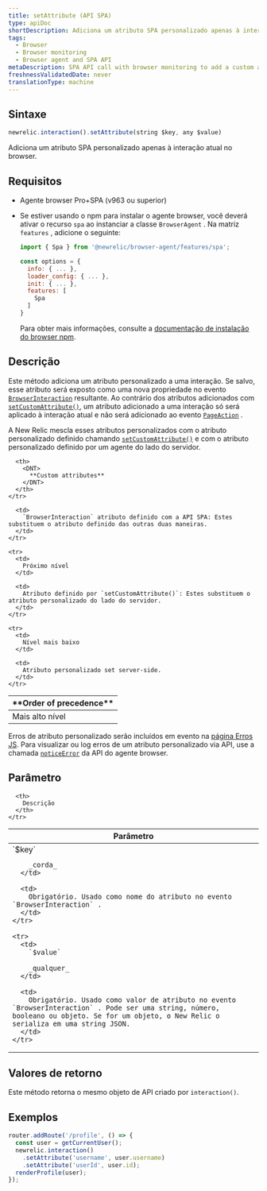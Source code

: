 ```yaml
---
title: setAttribute (API SPA)
type: apiDoc
shortDescription: Adiciona um atributo SPA personalizado apenas à interação atual no browser.
tags:
  - Browser
  - Browser monitoring
  - Browser agent and SPA API
metaDescription: SPA API call with browser monitoring to add a custom attribute only to the current interaction.
freshnessValidatedDate: never
translationType: machine
---
```


## Sintaxe

```js
newrelic.interaction().setAttribute(string $key, any $value)
```

Adiciona um atributo SPA personalizado apenas à interação atual no browser.

## Requisitos

* Agente browser Pro+SPA (v963 ou superior)

* Se estiver usando o npm para instalar o agente browser, você deverá ativar o recurso `spa` ao instanciar a classe `BrowserAgent` . Na matriz `features` , adicione o seguinte:

  ```js
  import { Spa } from '@newrelic/browser-agent/features/spa';

  const options = {
    info: { ... },
    loader_config: { ... },
    init: { ... },
    features: [
      Spa
    ]
  }
  ```

  Para obter mais informações, consulte a [documentação de instalação do browser npm](https://www.npmjs.com/package/@newrelic/browser-agent#new-relic-browser-agent).

## Descrição

Este método adiciona um atributo personalizado a uma interação. Se salvo, esse atributo será exposto como uma nova propriedade no evento [`BrowserInteraction`](/docs/insights/explore-data/attributes/browser-default-attributes-insights#browserinteraction-attributes) resultante. Ao contrário dos atributos adicionados com [`setCustomAttribute()`](/docs/browser/new-relic-browser/browser-agent-apis/browser-api-newrelicsetcustomattribute), um atributo adicionado a uma interação só será aplicado à interação atual e não será adicionado ao evento [`PageAction`](/docs/insights/explore-data/attributes/browser-default-attributes-insights#pageaction-list) .

A New Relic mescla esses atributos personalizados com o atributo personalizado definido chamando [`setCustomAttribute()`](/docs/browser/new-relic-browser/browser-agent-apis/browser-api-newrelicsetcustomattribute) e com o atributo personalizado definido por um agente do lado do servidor.

<table>
  <thead>
    <tr>
      <th style={{ width: "200px" }}>
        <DNT>
          **Order of precedence**
        </DNT>
      </th>

      <th>
        <DNT>
          **Custom attributes**
        </DNT>
      </th>
    </tr>
  </thead>

  <tbody>
    <tr>
      <td>
        Mais alto nível
      </td>

      <td>
        `BrowserInteraction` atributo definido com a API SPA: Estes substituem o atributo definido das outras duas maneiras.
      </td>
    </tr>

    <tr>
      <td>
        Próximo nível
      </td>

      <td>
        Atributo definido por `setCustomAttribute()`: Estes substituem o atributo personalizado do lado do servidor.
      </td>
    </tr>

    <tr>
      <td>
        Nível mais baixo
      </td>

      <td>
        Atributo personalizado set server-side.
      </td>
    </tr>
  </tbody>
</table>

Erros de atributo personalizado serão incluídos em evento na [página Erros JS](/docs/browser/new-relic-browser/browser-pro-features/javascript-errors-page-detect-analyze-errors). Para visualizar ou log erros de um atributo personalizado via API, use a chamada [`noticeError`](/docs/browser/new-relic-browser/browser-agent-spa-api/newrelicnoticeerror-browser-agent-api) da API do agente browser.

## Parâmetro

<table>
  <thead>
    <tr>
      <th width="25%">
        Parâmetro
      </th>

      <th>
        Descrição
      </th>
    </tr>
  </thead>

  <tbody>
    <tr>
      <td>
        `$key`

        _corda_
      </td>

      <td>
        Obrigatório. Usado como nome do atributo no evento `BrowserInteraction` .
      </td>
    </tr>

    <tr>
      <td>
        `$value`

        _qualquer_
      </td>

      <td>
        Obrigatório. Usado como valor de atributo no evento `BrowserInteraction` . Pode ser uma string, número, booleano ou objeto. Se for um objeto, o New Relic o serializa em uma string JSON.
      </td>
    </tr>
  </tbody>
</table>

## Valores de retorno

Este método retorna o mesmo objeto de API criado por `interaction()`.

## Exemplos

```js
router.addRoute('/profile', () => {
  const user = getCurrentUser();
  newrelic.interaction()
    .setAttribute('username', user.username)
    .setAttribute('userId', user.id);
  renderProfile(user);
});
```
